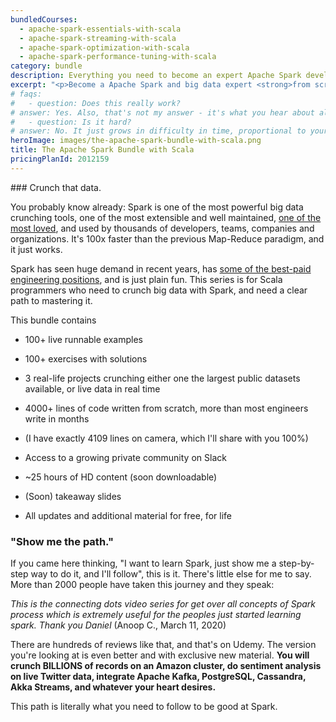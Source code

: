 ```yaml
---
bundledCourses:
  - apache-spark-essentials-with-scala
  - apache-spark-streaming-with-scala
  - apache-spark-optimization-with-scala
  - apache-spark-performance-tuning-with-scala
category: bundle
description: Everything you need to become an expert Apache Spark developer. Master Spark with Scala and big data through clear lessons, practical exercises, and a smooth learning curve. Ideal for those with some programming experience, this bundle will take you from zero to hero.
excerpt: "<p>Become a Apache Spark and big data expert <strong>from scratch</strong> with our <strong>all-inclusive course bundle</strong>: master everything you need using Scala in one complete package, at a discount</p>"
# faqs:
#   - question: Does this really work?
# answer: Yes. Also, that's not my answer - it's what you hear about all the Rock the JVM material from thousands of people now working at Apple, UniCredit, Adobe, Uber and other successful companies and teams around the world.
#   - question: Is it hard?
# answer: No. It just grows in difficulty in time, proportional to your work. I only require that you've programmed before in some other language and you know some general fundamentals. At the end of the series, you will look back to the advanced pieces and you'll go like "Huh. That would have been pretty tough if I tried that on my own."
heroImage: images/the-apache-spark-bundle-with-scala.png
title: The Apache Spark Bundle with Scala
pricingPlanId: 2012159
---
```



<CourseLayout>
<Fragment slot="goal">
### Crunch that data.

You probably know already: Spark is one of the most powerful big data crunching tools, one of the most extensible and well maintained, [one of the most loved](https://insights.stackoverflow.com/survey/2019#technology-_-most-loved-dreaded-and-wanted-other-frameworks-libraries-and-tools), and used by thousands of developers, teams, companies and organizations. It's 100x faster than the previous Map-Reduce paradigm, and it just works.

Spark has seen huge demand in recent years, has [some of the best-paid engineering positions](https://www.payscale.com/research/US/Skill=Apache_Spark/Salary), and is just plain fun. This series is for Scala programmers who need to crunch big data with Spark, and need a clear path to mastering it.

This bundle contains

- <p>100+ live runnable examples</p>
- <p>100+ exercises with solutions</p>
- <p>
    3 real-life projects crunching either one the largest public datasets
    available, or live data in real time
  </p>
- <p>
    4000+ lines of code written from scratch, more than most engineers write in
    months
  </p>
- <p>(I have exactly 4109 lines on camera, which I'll share with you 100%)</p>
- <p>Access to a growing private community on Slack</p>
- <p>~25 hours of HD content (soon downloadable)</p>
- <p>(Soon) takeaway slides</p>
- <p>All updates and additional material for free, for life</p>

### "Show me the path."

If you came here thinking, "I want to learn Spark, just show me a step-by-step way to do it, and I'll follow", this is it. There's little else for me to say. More than 2000 people have taken this journey and they speak:

_This is the connecting dots video series for get over all concepts of Spark process which is extremely useful for the peoples just started learning spark. Thank you Daniel_
(Anoop C., March 11, 2020)

There are hundreds of reviews like that, and that's on Udemy. The version you're looking at is even better and with exclusive new material. **You will crunch BILLIONS of records on an Amazon cluster, do sentiment analysis on live Twitter data, integrate Apache Kafka, PostgreSQL, Cassandra, Akka Streams, and whatever your heart desires.**

This path is literally what you need to follow to be good at Spark.

  </Fragment>
</CourseLayout>
